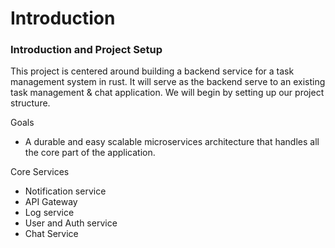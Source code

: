 # Introduction
### Introduction and Project Setup

This project is centered around building a backend service for a task management system
in rust. It will serve as the backend serve to an existing task management & chat application.
We will begin by setting up our project structure. 

Goals
- A durable and easy scalable microservices architecture that handles all the core part of the application.

Core Services
- Notification service
- API Gateway
- Log service
- User and Auth service
- Chat Service
